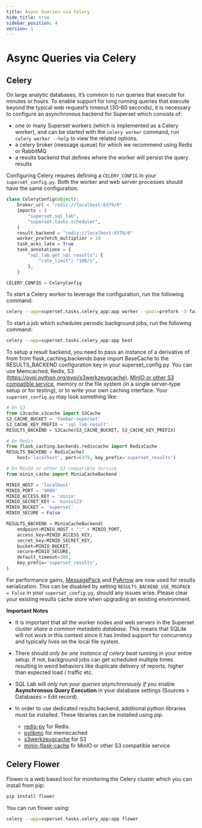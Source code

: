 ```yaml
---
title: Async Queries via Celery
hide_title: true
sidebar_position: 4
version: 1
---
```


# Async Queries via Celery

## Celery

On large analytic databases, it’s common to run queries that execute for minutes or hours. To enable
support for long running queries that execute beyond the typical web request’s timeout (30-60
seconds), it is necessary to configure an asynchronous backend for Superset which consists of:

- one or many Superset workers (which is implemented as a Celery worker), and can be started with
  the `celery worker` command, run `celery worker --help` to view the related options.
- a celery broker (message queue) for which we recommend using Redis or RabbitMQ
- a results backend that defines where the worker will persist the query results

Configuring Celery requires defining a `CELERY_CONFIG` in your `superset_config.py`. Both the worker
and web server processes should have the same configuration.

```python
class CeleryConfig(object):
    broker_url = "redis://localhost:6379/0"
    imports = (
        "superset.sql_lab",
        "superset.tasks.scheduler",
    )
    result_backend = "redis://localhost:6379/0"
    worker_prefetch_multiplier = 10
    task_acks_late = True
    task_annotations = {
        "sql_lab.get_sql_results": {
            "rate_limit": "100/s",
        },
    }

CELERY_CONFIG = CeleryConfig
```

To start a Celery worker to leverage the configuration, run the following command:

```bash
celery --app=superset.tasks.celery_app:app worker --pool=prefork -O fair -c 4
```

To start a job which schedules periodic background jobs, run the following command:

```bash
celery --app=superset.tasks.celery_app:app beat
```

To setup a result backend, you need to pass an instance of a derivative of from
from flask_caching.backends.base import BaseCache to the RESULTS_BACKEND configuration key in your superset_config.py. You can
use Memcached, Redis, S3 (https://pypi.python.org/pypi/s3werkzeugcache), [MinIO or other S3 compatible service](https://github.com/greggailly/minio-flask-cache), memory or the file system
(in a single server-type setup or for testing), or to write your own caching interface. Your
`superset_config.py` may look something like:

```python
# On S3
from s3cache.s3cache import S3Cache
S3_CACHE_BUCKET = 'foobar-superset'
S3_CACHE_KEY_PREFIX = 'sql_lab_result'
RESULTS_BACKEND = S3Cache(S3_CACHE_BUCKET, S3_CACHE_KEY_PREFIX)

# On Redis
from flask_caching.backends.rediscache import RedisCache
RESULTS_BACKEND = RedisCache(
    host='localhost', port=6379, key_prefix='superset_results')

# On MinIO or other S3 compatible Service
from minio_cache import MinioCacheBackend

MINIO_HOST = 'localhost'
MINIO_PORT = '9000'
MINIO_ACCESS_KEY = 'minio'
MINIO_SECRET_KEY = 'minio123'
MINIO_BUCKET = 'superset'
MINIO_SECURE = False

RESULTS_BACKEND = MinioCacheBackend(
    endpoint=MINIO_HOST + ":" + MINIO_PORT,
    access_key=MINIO_ACCESS_KEY,
    secret_key=MINIO_SECRET_KEY,
    bucket=MINIO_BUCKET,
    secure=MINIO_SECURE,
    default_timeout=300,
    key_prefix='superset_results',
)
```

For performance gains, [MessagePack](https://github.com/msgpack/msgpack-python) and
[PyArrow](https://arrow.apache.org/docs/python/) are now used for results serialization. This can be
disabled by setting `RESULTS_BACKEND_USE_MSGPACK = False` in your `superset_config.py`, should any
issues arise. Please clear your existing results cache store when upgrading an existing environment.

**Important Notes**

- It is important that all the worker nodes and web servers in the Superset cluster _share a common
  metadata database_. This means that SQLite will not work in this context since it has limited
  support for concurrency and typically lives on the local file system.

- There should _only be one instance of celery beat running_ in your entire setup. If not,
  background jobs can get scheduled multiple times resulting in weird behaviors like duplicate
  delivery of reports, higher than expected load / traffic etc.

- SQL Lab will _only run your queries asynchronously if_ you enable **Asynchronous Query Execution**
  in your database settings (Sources > Databases > Edit record).

- In order to use dedicated results backend, additional python libraries must be installed. These libraries can be installed using pip.
  - [redis-py](https://pypi.org/project/redis/) for Redis.
  - [pylibmc](https://pypi.org/project/pylibmc/) for memecached
  - [s3werkzeugcache](https://pypi.python.org/pypi/s3werkzeugcache) for S3
  - [minio-flask-cache](https://github.com/greggailly/minio-flask-cache) fir MinIO or other S3 compatible service



## Celery Flower

Flower is a web based tool for monitoring the Celery cluster which you can install from pip:

```bash
pip install flower
```

You can run flower using:

```bash
celery --app=superset.tasks.celery_app:app flower
```
